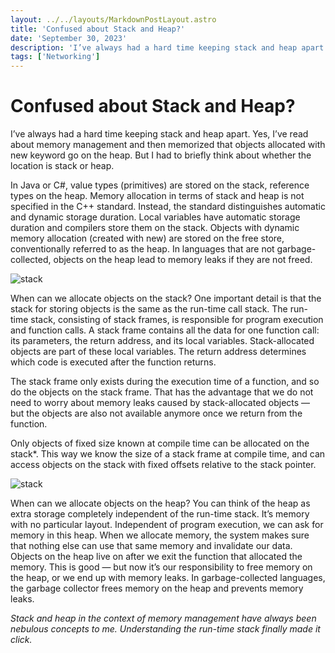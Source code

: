 ```yaml
---
layout: ../../layouts/MarkdownPostLayout.astro
title: 'Confused about Stack and Heap?'
date: 'September 30, 2023'
description: 'I’ve always had a hard time keeping stack and heap apart. Yes, I’ve read about memory management and then memorized that objects allocated with new go on the heap. But I had to briefly think about whether the location is stack or heap.'
tags: ['Networking']
---
```


# Confused about Stack and Heap?

I’ve always had a hard time keeping stack and heap apart. Yes, I’ve read about memory management and then memorized that objects allocated with new keyword go on the heap. But I had to briefly think about whether the location is stack or heap.

In Java or C#, value types (primitives) are stored on the stack, reference types on the heap. Memory allocation in terms of stack and heap is not specified in the C++ standard. Instead, the standard distinguishes automatic and dynamic storage duration. Local variables have automatic storage duration and compilers store them on the stack. Objects with dynamic memory allocation (created with new) are stored on the free store, conventionally referred to as the heap. In languages that are not garbage-collected, objects on the heap lead to memory leaks if they are not freed.

![stack](https://miro.medium.com/v2/resize:fit:1100/format:webp/1*j2yvsVDI_HIsMg-UuePFfg.jpeg)

When can we allocate objects on the stack? One important detail is that the stack for storing objects is the same as the run-time call stack. The run-time stack, consisting of stack frames, is responsible for program execution and function calls. A stack frame contains all the data for one function call: its parameters, the return address, and its local variables. Stack-allocated objects are part of these local variables. The return address determines which code is executed after the function returns.

The stack frame only exists during the execution time of a function, and so do the objects on the stack frame. That has the advantage that we do not need to worry about memory leaks caused by stack-allocated objects — but the objects are also not available anymore once we return from the function.

Only objects of fixed size known at compile time can be allocated on the stack\*. This way we know the size of a stack frame at compile time, and can access objects on the stack with fixed offsets relative to the stack pointer.

![stack](https://miro.medium.com/v2/resize:fit:1100/format:webp/1*W7L7JN5q4p7w2E7HbBYS3g.jpeg)

When can we allocate objects on the heap? You can think of the heap as extra storage completely independent of the run-time stack. It’s memory with no particular layout. Independent of program execution, we can ask for memory in this heap. When we allocate memory, the system makes sure that nothing else can use that same memory and invalidate our data. Objects on the heap live on after we exit the function that allocated the memory. This is good — but now it’s our responsibility to free memory on the heap, or we end up with memory leaks. In garbage-collected languages, the garbage collector frees memory on the heap and prevents memory leaks.

_Stack and heap in the context of memory management have always been nebulous concepts to me. Understanding the run-time stack finally made it click._
